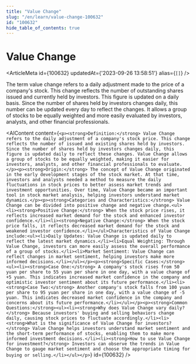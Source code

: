 ```yaml
---
title: "Value Change"
slug: "/en/learn/value-change-100632"
id: "100632"
hide_table_of_contents: true
---
```



# Value Change

<ArticleMeta id={100632} updatedAt={'2023-09-26 13:58:51'} alias={`[]`} />
<div className='border-solid border-b border-t-0 my-4 border-[var(--ifm-color-gray-300)]' />

The term value change refers to a daily adjustment made to the price of a company's stock. This change reflects the number of outstanding shares issued and currently held by investors. This figure is updated on a daily basis. Since the number of shares held by investors changes daily, this number can be updated every day to reflect the changes. It allows a group of stocks to be equally weighted and more easily evaluated by investors, analysts, and other financial professionals.

<AIContent content={`<p><strong>Definition:</strong> Value Change refers to the daily adjustment of a company's stock price. This change reflects the number of issued and existing shares held by investors. Since the number of shares held by investors changes daily, this figure is updated daily to reflect these changes. Value Change allows a group of stocks to be equally weighted, making it easier for investors, analysts, and other financial professionals to evaluate.</p><p><strong>Origin:</strong> The concept of Value Change originated in the early development stages of the stock market. At that time, investors and analysts needed a method to measure the daily fluctuations in stock prices to better assess market trends and investment opportunities. Over time, Value Change became an important tool in stock market analysis, helping investors understand market dynamics.</p><p><strong>Categories and Characteristics:</strong> Value Change can be divided into positive change and negative change.<ul><li><strong>Positive Change:</strong> When the stock price rises, it reflects increased market demand for the stock and enhanced investor confidence.</li><li><strong>Negative Change:</strong> When the stock price falls, it reflects decreased market demand for the stock and weakened investor confidence.</li></ul>Characteristics of Value Change include:<ul><li>Daily Updates: Value Change is updated daily to reflect the latest market dynamics.</li><li>Equal Weighting: Through Value Change, investors can more easily assess the overall performance of a group of stocks.</li><li>Market Sentiment: Value Change can reflect changes in market sentiment, helping investors make more informed decisions.</li></ul></p><p><strong>Specific Cases:</strong><ul><li><strong>Case One:</strong> A company's stock rises from 50 yuan per share to 55 yuan per share in one day, with a value change of +5 yuan. This indicates increased market confidence in the company and optimistic investor sentiment about its future performance.</li><li><strong>Case Two:</strong> Another company's stock falls from 100 yuan per share to 95 yuan per share in one day, with a value change of -5 yuan. This indicates decreased market confidence in the company and concerns about its future performance.</li></ul></p><p><strong>Common Questions:</strong><ul><li><strong>Why does Value Change vary daily?</strong> Because investors' buying and selling behaviors change daily, causing stock prices to fluctuate accordingly.</li><li><strong>What is the significance of Value Change for investors?</strong> Value Change helps investors understand market sentiment and the short-term performance of stocks, enabling them to make more informed investment decisions.</li><li><strong>How to use Value Change for investment?</strong> Investors can observe the trends in Value Change to gauge market sentiment and choose the appropriate timing for buying or selling.</li></ul></p>`} id={100632} />
